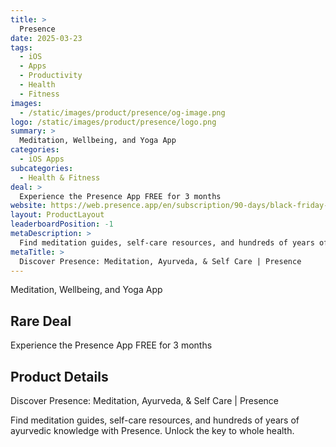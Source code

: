 ```yaml
---
title: >
  Presence
date: 2025-03-23
tags:
  - iOS
  - Apps
  - Productivity
  - Health
  - Fitness
images:
  - /static/images/product/presence/og-image.png
logo: /static/images/product/presence/logo.png
summary: >
  Meditation, Wellbeing, and Yoga App
categories:
  - iOS Apps
subcategories:
  - Health & Fitness
deal: >
  Experience the Presence App FREE for 3 months
website: https://web.presence.app/en/subscription/90-days/black-friday-2024
layout: ProductLayout
leaderboardPosition: -1
metaDescription: >
  Find meditation guides, self-care resources, and hundreds of years of ayurvedic knowledge with Presence. Unlock the key to whole health.
metaTitle: >
  Discover Presence: Meditation, Ayurveda, & Self Care | Presence
---
```

Meditation, Wellbeing, and Yoga App

## Rare Deal

Experience the Presence App FREE for 3 months

## Product Details

Discover Presence: Meditation, Ayurveda, & Self Care | Presence

Find meditation guides, self-care resources, and hundreds of years of ayurvedic knowledge with Presence. Unlock the key to whole health.
